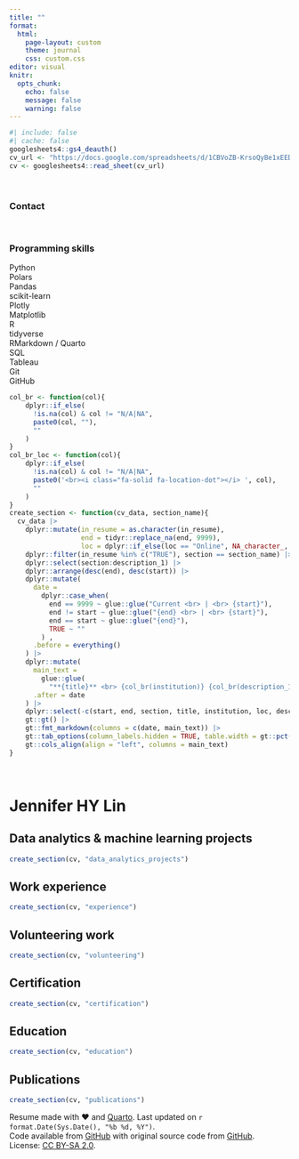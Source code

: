 ```yaml
---
title: ""
format: 
  html:
    page-layout: custom
    theme: journal
    css: custom.css
editor: visual
knitr:
  opts_chunk: 
    echo: false
    message: false
    warning: false
---
```


```r
#| include: false
#| cache: false
googlesheets4::gs4_deauth()
cv_url <- "https://docs.google.com/spreadsheets/d/1CBVoZB-KrsoQyBe1xEEDdMF2ESj8IoaKrdzPdv3oFMs/edit#gid=917338460"
cv <- googlesheets4::read_sheet(cv_url)
```

<!-- Sidebar/column -->

<!-- Please refer to Page Layout section in Quarto docs (specifically the part on CSS Grid) - https://quarto.org/docs/output-formats/page-layout.html#custom - to customise column positions -->

::: {.grid}

::: {.g-col-3 .g-start-2}

<br>

### Contact

<span style="font-size: 1.5em;"> <a href='https://jhylin.github.io/Data_in_life_blog/' target='_blank'> <i class="fa fa-home"></i></a> <a href='https://github.com/jhylin' target='_blank'><i class="fa-brands fa-github"></i></a> <a href='mailto:jennyhylin@gmail.com'><i class="fa fa-envelope"></i></a> <a href='https://twitter.com/jenhylin' target='_blank'><i class="fa-brands fa-twitter"></i></a> <a href='https://www.linkedin.com/in/jennifer-hy-lin-a9b86981/' target='_blank'><i class="fa-brands fa-linkedin"></i></a></left>
</span>

<!-- Uncomment and add contents in the column on the left if needed -->

<br>

### Programming skills

<i class="fa-brands fa-python"></i> Python <br> <i class="fa-solid fa-table"></i> Polars <br> <i class="fa-solid fa-table-cells"></i> Pandas <br> <i class="fa-solid fa-computer"></i> scikit-learn <br> <i class="fa-solid fa-square-poll-vertical"></i> Plotly <br> <i class="fa-solid fa-chart-column"></i> Matplotlib <br> <i class="fab fa-r-project"></i> R <br> <i class="fa-solid fa-chart-line"></i> tidyverse <br> <i class="fab fa-markdown"></i> RMarkdown / Quarto <br> <i class="fa-solid fa-database"></i> SQL <br> <i class="fa-solid fa-table-columns"></i> Tableau <br> <i class="fas fa-code-branch"></i> Git <br> <i class="fab fa-github"></i> GitHub <br> 

:::

<!-- Column for main content -->
::: {.g-col-6 .g-start-5}

<!-- Functions -->

```r
col_br <- function(col){
    dplyr::if_else(
      !is.na(col) & col != "N/A|NA", 
      paste0(col, ""),
      ""
    )
}
col_br_loc <- function(col){
    dplyr::if_else(
      !is.na(col) & col != "N/A|NA", 
      paste0('<br><i class="fa-solid fa-location-dot"></i> ', col),
      ""
    )
}
create_section <- function(cv_data, section_name){
  cv_data |>
    dplyr::mutate(in_resume = as.character(in_resume),
                  end = tidyr::replace_na(end, 9999),
                  loc = dplyr::if_else(loc == "Online", NA_character_, loc)) |>
    dplyr::filter(in_resume %in% c("TRUE"), section == section_name) |>
    dplyr::select(section:description_1) |>
    dplyr::arrange(desc(end), desc(start)) |>
    dplyr::mutate(
      date =
        dplyr::case_when(
          end == 9999 ~ glue::glue("Current <br> | <br> {start}"),
          end != start ~ glue::glue("{end} <br> | <br> {start}"),
          end == start ~ glue::glue("{end}"),
          TRUE ~ ""
        ) ,
      .before = everything()
    ) |>
    dplyr::mutate(
      main_text =
        glue::glue(
          "**{title}** <br> {col_br(institution)} {col_br(description_1)} {col_br_loc(loc)}"),
      .after = date
    ) |>
    dplyr::select(-c(start, end, section, title, institution, loc, description_1)) |>
    gt::gt() |>
    gt::fmt_markdown(columns = c(date, main_text)) |> 
    gt::tab_options(column_labels.hidden = TRUE, table.width = gt::pct(100)) |> 
    gt::cols_align(align = "left", columns = main_text)
}
```

<!-- Main content -->

<br>

# Jennifer HY Lin

## <i class="fa-solid fa-diagram-project"></i> Data analytics & machine learning projects

```r
create_section(cv, "data_analytics_projects")
```

## <i class="fa-solid fa-briefcase"></i> Work experience

```r
create_section(cv, "experience")
```

## <i class="fa-solid fa-handshake-angle"></i> Volunteering work

```r
create_section(cv, "volunteering")
```

## <i class="fa-solid fa-certificate"></i> Certification

```r
create_section(cv, "certification")
```

## <i class="fa-solid fa-graduation-cap"></i> Education

```r
create_section(cv, "education")
```

## <i class="fa-solid fa-book"></i> Publications

```r
create_section(cv, "publications")
```
:::


:::

<!-- footer -->

<footer>
<p class = "footer">
Resume made with ❤️ and [Quarto](https://quarto.org/). Last updated on `r format.Date(Sys.Date(), "%b %d, %Y")`. <br> Code available from <i class="fa-brands fa-github"></i> [GitHub](https://github.com/jhylin/CV_resume_quarto/blob/main/index.qmd) with original source code from <i class="fa-brands fa-github"></i> [GitHub](https://github.com/beatrizmilz/resume/blob/master/docs/index.qmd). <br>License: [CC BY-SA 2.0](https://creativecommons.org/licenses/by-sa/2.0/).
</p>
</footer>

```{=html}
<script src="https://kit.fontawesome.com/1bb720cc6f.js" crossorigin="anonymous"></script>
```
